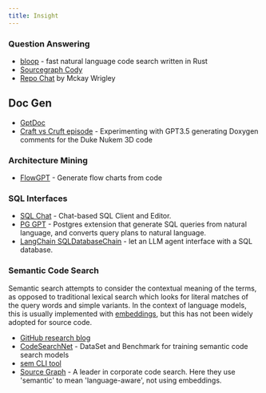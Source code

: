 ```yaml
---
title: Insight
---
```


### Question Answering
* [bloop](https://github.com/BloopAI/bloop) - fast natural language code search written in Rust
* [Sourcegraph Cody](https://docs.sourcegraph.com/cody/overview)
* [Repo Chat](https://github.com/mckaywrigley/repo-chat) by Mckay Wrigley


## Doc Gen
* [GptDoc](https://github.com/matiasvlevi/gptdoc)
* [Craft vs Cruft episode](https://youtu.be/DJ2-Xfd95YM) - Experimenting with GPT3.5 generating Doxygen comments for the Duke Nukem 3D code


### Architecture Mining
* [FlowGPT](https://github.com/nilooy/flowgpt) - Generate flow charts from code

### SQL Interfaces
* [SQL Chat](https://github.com/sqlchat/sqlchat) - Chat-based SQL Client and Editor.
* [PG GPT](https://github.com/prabin-acharya/pg_gpt) - Postgres extension that generate SQL queries from natural language, and converts query plans to natural language.
* [LangChain SQLDatabaseChain](https://python.langchain.com/en/latest/modules/chains/examples/sqlite.html) - let an LLM agent interface with a SQL database.    

### Semantic Code Search

Semantic search attempts to consider the contextual meaning of the terms, as opposed to traditional lexical search which looks for literal matches of the query words and simple variants. In the context of language models, this is usually implemented with [embeddings](https://www.sbert.net/examples/applications/semantic-search/README.html), but this has not been widely adopted for source code.

* [GitHub research blog](https://github.blog/2018-09-18-towards-natural-language-semantic-code-search)
* [CodeSearchNet](https://github.blog/2019-09-26-introducing-the-codesearchnet-challenge) - DataSet and Benchmark for training semantic code search models
* [sem CLI tool](https://github.com/sturdy-dev/semantic-code-search)
* [Source Graph](https://about.sourcegraph.com/blog/getting-started-with-sourcegraph) - A leader in corporate code search. Here they use 'semantic' to mean 'language-aware', not using embeddings.
